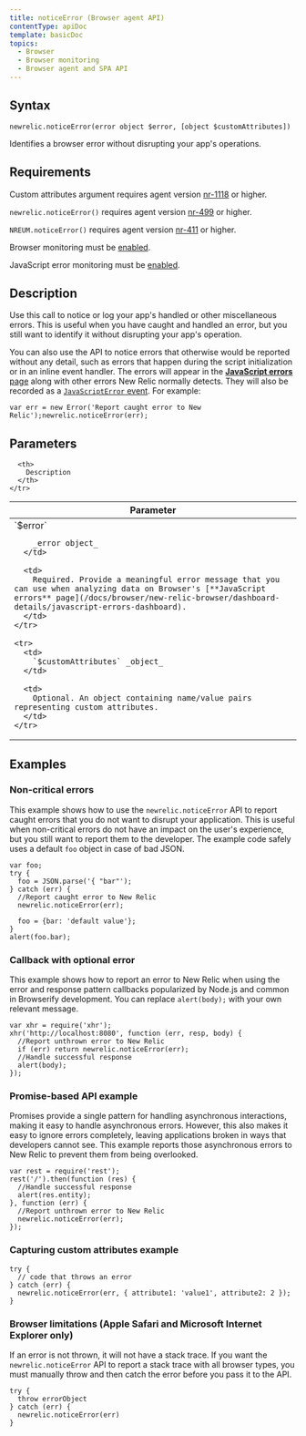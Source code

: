 ```yaml
---
title: noticeError (Browser agent API)
contentType: apiDoc
template: basicDoc
topics:
  - Browser
  - Browser monitoring
  - Browser agent and SPA API
---
```


## Syntax

```
newrelic.noticeError(error object $error, [object $customAttributes])
```

Identifies a browser error without disrupting your app's operations.

## Requirements

Custom attributes argument requires agent version [nr-1118](/docs/release-notes/new-relic-browser-release-notes/browser-agent-release-notes) or higher.

`newrelic.noticeError()` requires agent version [nr-499](/docs/release-notes/new-relic-browser-release-notes/browser-agent-release-notes) or higher.

`NREUM.noticeError()` requires agent version [nr-411](/docs/release-notes/new-relic-browser-release-notes/browser-agent-release-notes) or higher.

Browser monitoring must be [enabled](/docs/browser/new-relic-browser/getting-started/browser-settings).

JavaScript error monitoring must be [enabled](/docs/browser/new-relic-browser/getting-started/browser-settings).

## Description

Use this call to notice or log your app's handled or other miscellaneous errors. This is useful when you have caught and handled an error, but you still want to identify it without disrupting your app's operation.

You can also use the API to notice errors that otherwise would be reported without any detail, such as errors that happen during the script initialization or in an inline event handler. The errors will appear in the [**JavaScript errors** page](/docs/browser/new-relic-browser/dashboard-details/javascript-errors-dashboard) along with other errors New Relic normally detects. They will also be recorded as a [`JavaScriptError` event](https://docs.newrelic.com/attribute-dictionary?attribute_name=&events_tids%5B%5D=8327). For example:

```
var err = new Error('Report caught error to New Relic');newrelic.noticeError(err);
```

## Parameters

<Table>
  <thead>
    <tr>
      <th width="30%">
        Parameter
      </th>

      <th>
        Description
      </th>
    </tr>
  </thead>

  <tbody>
    <tr>
      <td>
        `$error`

        _error object_
      </td>

      <td>
        Required. Provide a meaningful error message that you can use when analyzing data on Browser's [**JavaScript errors** page](/docs/browser/new-relic-browser/dashboard-details/javascript-errors-dashboard).
      </td>
    </tr>

    <tr>
      <td>
        `$customAttributes` _object_
      </td>

      <td>
        Optional. An object containing name/value pairs representing custom attributes.
      </td>
    </tr>
  </tbody>
</Table>

## Examples

### Non-critical errors

This example shows how to use the `newrelic.noticeError` API to report caught errors that you do not want to disrupt your application. This is useful when non-critical errors do not have an impact on the user's experience, but you still want to report them to the developer. The example code safely uses a default `foo` object in case of bad JSON.

```
var foo;
try {
  foo = JSON.parse('{ "bar"');
} catch (err) {
  //Report caught error to New Relic
  newrelic.noticeError(err);

  foo = {bar: 'default value'};
}
alert(foo.bar);
```

### Callback with optional error

This example shows how to report an error to New Relic when using the error and response pattern callbacks popularized by Node.js and common in Browserify development. You can replace `alert(body);` with your own relevant message.

```
var xhr = require('xhr');
xhr('http://localhost:8080', function (err, resp, body) {
  //Report unthrown error to New Relic
  if (err) return newrelic.noticeError(err);
  //Handle successful response
  alert(body);
});
```

### Promise-based API example

Promises provide a single pattern for handling asynchronous interactions, making it easy to handle asynchronous errors. However, this also makes it easy to ignore errors completely, leaving applications broken in ways that developers cannot see. This example reports those asynchronous errors to New Relic to prevent them from being overlooked.

```
var rest = require('rest');
rest('/').then(function (res) {
  //Handle successful response
  alert(res.entity);
}, function (err) {
  //Report unthrown error to New Relic
  newrelic.noticeError(err);
});
```

### Capturing custom attributes example

```
try {
  // code that throws an error
} catch (err) {
  newrelic.noticeError(err, { attribute1: 'value1', attribute2: 2 });
}
```

### Browser limitations (Apple Safari and Microsoft Internet Explorer only)

If an error is not thrown, it will not have a stack trace. If you want the `newrelic.noticeError` API to report a stack trace with all browser types, you must manually throw and then catch the error before you pass it to the API.

```
try {
  throw errorObject
} catch (err) {
  newrelic.noticeError(err)
}
```
